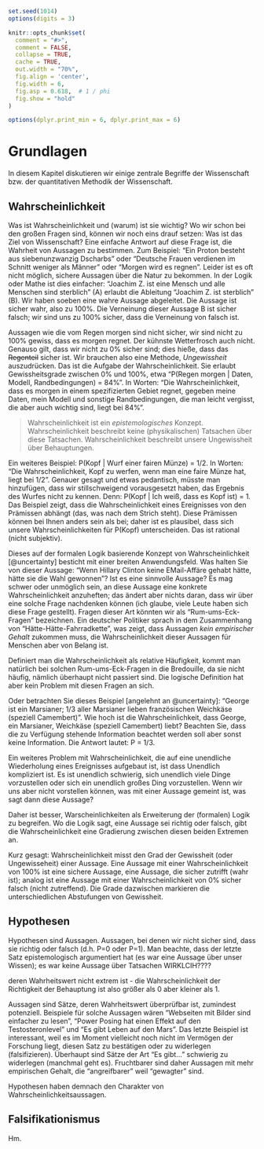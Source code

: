 ```r
set.seed(1014)
options(digits = 3)

knitr::opts_chunk$set(
  comment = "#>",
  comment = FALSE,
  collapse = TRUE,
  cache = TRUE,
  out.width = "70%",
  fig.align = 'center',
  fig.width = 6,
  fig.asp = 0.618,  # 1 / phi
  fig.show = "hold"
)

options(dplyr.print_min = 6, dplyr.print_max = 6)
```




# Grundlagen
In diesem Kapitel diskutieren wir einige zentrale Begriffe der Wissenschaft bzw. der quantitativen Methodik der Wissenschaft.

## Wahrscheinlichkeit
Was ist Wahrscheinlichkeit und (warum) ist sie wichtig? Wo wir schon bei den großen Fragen sind, können wir noch eins drauf setzen: Was ist das Ziel von Wissenschaft? Eine einfache Antwort auf diese Frage ist, die Wahrheit von Aussagen zu bestimmen. Zum Beispiel: "Ein Proton besteht aus siebenunzwanzig Dscharbs" oder "Deutsche Frauen verdienen im Schnitt weniger als Männer" oder "Morgen wird es regnen". Leider ist es oft nicht möglich, sichere Aussagen über die Natur zu bekommen. In der Logik oder Mathe ist dies einfacher: "Joachim Z. ist eine Mensch und alle Menschen sind sterblich" (A) erlaubt die Ableitung "Joachim Z. ist sterblich" (B). Wir haben soeben eine wahre Aussage abgeleitet. Die Aussage ist sicher wahr, also zu 100%. Die Verneinung dieser Aussage B ist sicher falsch; wir sind uns zu 100% sicher, dass die Verneinung von falsch ist. 


Aussagen wie die vom Regen morgen sind nicht sicher, wir sind nicht zu 100% gewiss, dass es morgen regnet. Der kühnste Wetterfrosch auch nicht. Genauso gilt, dass wir nicht zu 0% sicher sind; dies hieße, dass das ~~Regenteil~~ sicher ist. Wir brauchen also eine Methode, *Ungewissheit* auszudrücken. Das ist die Aufgabe der Wahrscheinlichkeit. Sie erlaubt Gewissheitsgrade zwischen 0% und 100%, etwa "P(Regen morgen | Daten, Modell, Randbedingungen) = 84%". In Worten: "Die Wahrscheinlichkeit, dass es morgen in einem spezifizierten Gebiet regnet, gegeben meine Daten, mein Modell und sonstige Randbedingungen, die man leicht vergisst, die aber auch wichtig sind, liegt bei 84%".

> Wahrscheinlichkeit ist  ein *epistemologisches* Konzept. Wahrscheinlichkeit beschreibt keine (physikalischen) Tatsachen über diese Tatsachen. Wahrscheinlichkeit beschreibt unsere Ungewissheit über Behauptungen.

Ein weiteres Beispiel: P(Kopf | Wurf einer fairen Münze) = 1/2. In Worten: "Die Wahrscheinlichkeit, Kopf zu werfen, wenn man eine faire Münze hat, liegt bei 1/2". Genauer gesagt und etwas pedantisch, müsste man hinzufügen, dass wir stillschweigend vorausgesetzt haben, das Ergebnis des Wurfes nicht zu kennen. Denn: P(Kopf | Ich weiß, dass es Kopf ist) = 1. Das Beispiel zeigt, dass die Wahrscheinlichkeit eines Ereignisses von den Prämissen abhängt (das, was nach dem Strich steht). Diese Prämissen können bei Ihnen anders sein als bei; daher ist es plausibel, dass sich unsere Wahrscheinlichkeiten für P(Kopf) unterscheiden. Das ist rational (nicht subjektiv).

Dieses auf der formalen Logik basierende Konzept von Wahrscheinlichkeit [@uncertainty] besticht mit einer breiten Anwendungsfeld. Was halten Sie von dieser Aussage: "Wenn Hillary Clinton keine EMail-Affäre gehabt hätte, hätte sie die Wahl gewonnen"? Ist es eine sinnvolle Aussage? Es mag schwer oder unmöglich sein, an diese Aussage eine konkrete Wahrscheinlichkeit anzuheften; das ändert aber nichts daran, dass wir über eine solche Frage nachdenken können (ich glaube, viele Leute haben sich diese Frage gestellt). Fragen dieser Art könnten wir als "Rum-ums-Eck-Fragen" bezeichnen. Ein deutscher Politiker sprach in dem Zusammenhang von "Hätte-Hätte-Fahrradkette", was zeigt, dass Aussagen *kein empirischer Gehalt* zukommen muss, die Wahrscheinlichkeit dieser Aussagen für Menschen aber von Belang ist. 

Definiert man die Wahrscheinlichkeit als relative Häufigkeit, kommt man natürlich bei solchen Rum-ums-Eck-Fragen in die Bredouille, da sie nicht häufig, nämlich überhaupt nicht passiert sind. Die logische Definition hat aber kein Problem mit diesen Fragen an sich. 

Oder betrachten Sie dieses Beispiel [angelehnt an @uncertainty]: "George ist ein Marsianer; 1/3 aller Marsianer lieben französischen Weichkäse (speziell Camembert)". Wie hoch ist die Wahrscheinlichkeit, dass George, ein Marsianer, Weichkäse (speziell Camembert) liebt? Beachten Sie, dass die zu Verfügung stehende Information beachtet werden soll aber sonst keine Information. Die Antwort lautet: P = 1/3.

Ein weiteres Problem mit Wahrscheinlichkeit, die auf eine unendliche Wiederholung eines Ereignisses aufgebaut ist, ist dass Unendlich kompliziert ist. Es ist unendlich schwierig, sich unendlich viele Dinge vorzustellen oder sich ein unendlich großes Ding vorzustellen. Wenn wir uns aber nicht vorstellen können, was mit einer Aussage gemeint ist, was sagt dann diese Aussage?

Daher ist besser, Warscheinlichkeiten als Erweiterung der (formalen) Logik zu begreifen. Wo die Logik sagt, eine Aussage sei richtig oder falsch, gibt die Wahrscheinlichkeit eine Gradierung zwischen diesen beiden Extremen an.

Kurz gesagt: Wahrscheinlichkeit misst den Grad der Gewissheit (oder Ungewisseheit) einer Aussage. Eine Aussage mit einer Wahrscheinlichkeit von 100% ist eine sichere Aussage, eine Aussage, die sicher zutrifft (wahr ist); analog ist eine Aussage mit einer Wahrscheinlichkeit von 0% sicher falsch (nicht zutreffend). Die Grade dazwischen markieren die unterschiedlichen Abstufungen von Gewissheit.

## Hypothesen
Hypothesen sind Aussagen. Aussagen, bei denen wir nicht sicher sind, dass sie richtig oder falsch (d.h. P=0 oder P=1). Man beachte, dass der letzte Satz epistemologisch argumentiert hat (es war eine Aussage über unser Wissen); es war keine Aussage über Tatsachen WIRKLCIH????

deren Wahrheitswert nicht extrem ist - die Wahrscheinlichkeit der Richtigkeit der Behauptung ist also größer als 0 aber kleiner als 1.

Aussagen sind Sätze, deren Wahrheitswert überprüfbar ist, zumindest potenziell. Beispiele für solche Aussagen wären "Webseiten mit Bilder sind einfacher zu lesen", "Power Posing hat einen Effekt auf den Testosteronlevel" und "Es gibt Leben auf den Mars". Das letzte Beispiel ist interessant, weil es im Moment vielleicht noch nicht im Vermögen der Forschung liegt, diesen Satz zu bestätigen oder zu widerlegen (falsifizieren). Überhaupt sind Sätze der Art "Es gibt..." schwierig zu widerlegen (manchmal geht es). Fruchtbarer sind daher Aussagen mit mehr empirischen Gehalt, die "angreifbarer" weil "gewagter" sind.

Hypothesen haben demnach den Charakter von Wahrscheinlichkeitsaussagen. 


## Falsifikationismus

Hm.